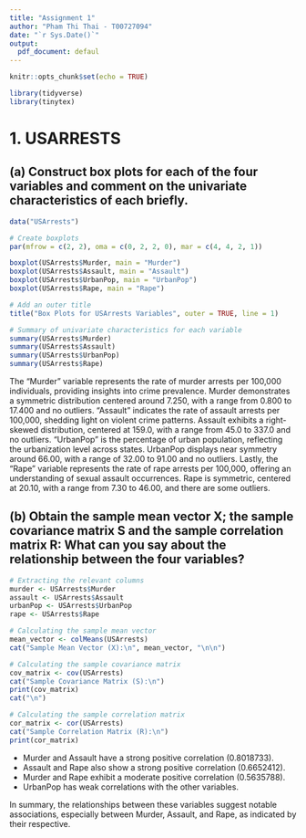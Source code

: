 ---
title: "Assignment 1"
author: "Pham Thi Thai - T00727094"
date: "`r Sys.Date()`"
output:
  pdf_document: defaul
---

```{r setup, include=FALSE}
knitr::opts_chunk$set(echo = TRUE)
```

```{r cache=TRUE}
library(tidyverse)
library(tinytex)

```

# 1. USARRESTS

## (a) Construct box plots for each of the four variables and comment on the univariate characteristics of each briefly.

```{r cache=TRUE}
data("USArrests")

# Create boxplots
par(mfrow = c(2, 2), oma = c(0, 2, 2, 0), mar = c(4, 4, 2, 1))

boxplot(USArrests$Murder, main = "Murder")
boxplot(USArrests$Assault, main = "Assault")
boxplot(USArrests$UrbanPop, main = "UrbanPop")
boxplot(USArrests$Rape, main = "Rape")

# Add an outer title
title("Box Plots for USArrests Variables", outer = TRUE, line = 1)

```

```{r cache=TRUE}
# Summary of univariate characteristics for each variable
summary(USArrests$Murder)
summary(USArrests$Assault)
summary(USArrests$UrbanPop)
summary(USArrests$Rape)
```

The "Murder" variable represents the rate of murder arrests per 100,000 individuals, providing insights into crime prevalence. Murder demonstrates a symmetric distribution centered around 7.250, with a range from 0.800 to 17.400 and no outliers. "Assault" indicates the rate of assault arrests per 100,000, shedding light on violent crime patterns. Assault exhibits a right-skewed distribution, centered at 159.0, with a range from 45.0 to 337.0 and no outliers. "UrbanPop" is the percentage of urban population, reflecting the urbanization level across states. UrbanPop displays near symmetry around 66.00, with a range of 32.00 to 91.00 and no outliers. Lastly, the "Rape" variable represents the rate of rape arrests per 100,000, offering an understanding of sexual assault occurrences. Rape is symmetric, centered at 20.10, with a range from 7.30 to 46.00, and there are some outliers.

## (b) Obtain the sample mean vector X; the sample covariance matrix S and the sample correlation matrix R: What can you say about the relationship between the four variables?

```{r cache=TRUE}
# Extracting the relevant columns
murder <- USArrests$Murder
assault <- USArrests$Assault
urbanPop <- USArrests$UrbanPop
rape <- USArrests$Rape

# Calculating the sample mean vector
mean_vector <- colMeans(USArrests)
cat("Sample Mean Vector (X):\n", mean_vector, "\n\n")

# Calculating the sample covariance matrix
cov_matrix <- cov(USArrests)
cat("Sample Covariance Matrix (S):\n")
print(cov_matrix)
cat("\n")

# Calculating the sample correlation matrix
cor_matrix <- cor(USArrests)
cat("Sample Correlation Matrix (R):\n")
print(cor_matrix)

```

-   Murder and Assault have a strong positive correlation (0.8018733).
-   Assault and Rape also show a strong positive correlation (0.6652412).
-   Murder and Rape exhibit a moderate positive correlation (0.5635788).
-   UrbanPop has weak correlations with the other variables.

In summary, the relationships between these variables suggest notable associations, especially between Murder, Assault, and Rape, as indicated by their respective.
